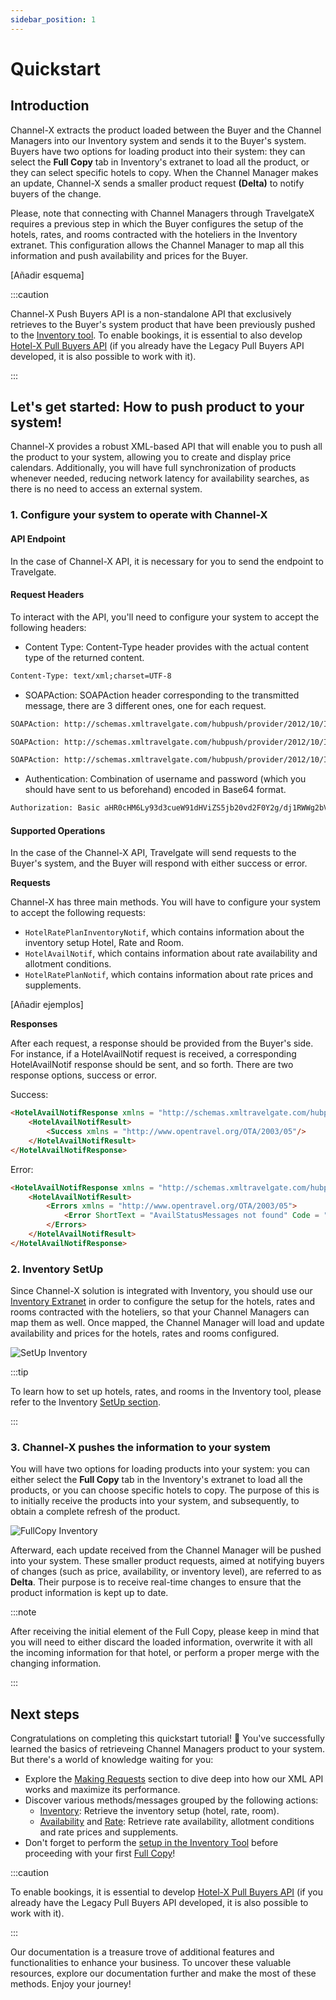 ```yaml
---
sidebar_position: 1
---
```


# Quickstart

## Introduction

Channel-X extracts the product loaded between the Buyer and the Channel Managers into our Inventory system and sends it to the Buyer's system. Buyers have two options for loading product into their system: they can select the **Full Copy** tab in Inventory's extranet to load all the product, or they can select specific hotels to copy. When the Channel Manager makes an update, Channel-X sends a smaller product request **(Delta)** to notify buyers of the change.

Please, note that connecting with Channel Managers through TravelgateX requires a previous step in which the Buyer configures the setup of the hotels, rates, and rooms contracted with the hoteliers in the Inventory extranet. This configuration allows the Channel Manager to map all this information and push availability and prices for the Buyer.

[Añadir esquema]


:::caution

Channel-X Push Buyers API is a non-standalone API that exclusively retrieves to the Buyer's system product that have been previously pushed to the [Inventory tool](https://inventory.xmltravelgate.com/Account/Login?ReturnUrl=%2f). To enable bookings, it is essential to also develop [Hotel-X Pull Buyers API](../hotel-x-pull-buyers-api/quickstart) (if you already have the Legacy Pull Buyers API developed, it is also possible to work with it).

:::

## Let's get started: How to push product to your system!

Channel-X provides a robust XML-based API that will enable you to push all the product to your system, allowing you to create and display price calendars. Additionally, you will have full synchronization of products whenever needed, reducing network latency for availability searches, as there is no need to access an external system.

### 1. Configure your system to operate with Channel-X

#### API Endpoint

In the case of Channel-X API, it is necessary for you to send the endpoint to Travelgate.

#### Request Headers

To interact with the API, you'll need to configure your system to accept the following headers:

* Content Type: Content-Type header provides with the actual content type of the returned content.

```html
Content-Type: text/xml;charset=UTF-8
``` 

* SOAPAction: SOAPAction header corresponding to the transmitted message, there are 3 different ones, one for each request.

```html
SOAPAction: http://schemas.xmltravelgate.com/hubpush/provider/2012/10/IProviderGen/HotelRatePlanInventoryNotif
```

```html
SOAPAction: http://schemas.xmltravelgate.com/hubpush/provider/2012/10/IProviderGen/HotelAvailNotif
```

```html
SOAPAction: http://schemas.xmltravelgate.com/hubpush/provider/2012/10/IProviderGen/HotelRatePlanNotif
```

* Authentication: Combination of username and password (which you should have sent to us beforehand) encoded in Base64 format.

```html
Authorization: Basic aHR0cHM6Ly93d3cueW91dHViZS5jb20vd2F0Y2g/dj1RWWg2bVlJSkcyWQ==
``` 

#### Supported Operations

In the case of the Channel-X API, Travelgate will send requests to the Buyer's system, and the Buyer will respond with either success or error.

**Requests**

Channel-X has three main methods. You will have to configure your system to accept the following requests: 
* `HotelRatePlanInventoryNotif`, which contains information about the inventory setup Hotel, Rate and Room.
* `HotelAvailNotif`, which contains information about rate availability and allotment conditions.
* `HotelRatePlanNotif`, which contains information about rate prices and supplements.

[Añadir ejemplos]

**Responses**

After each request, a response should be provided from the Buyer's side. For instance, if a HotelAvailNotif request is received, a corresponding HotelAvailNotif response should be sent, and so forth. There are two response options, success or error.

Success:

```html
<HotelAvailNotifResponse xmlns = "http://schemas.xmltravelgate.com/hubpush/provider/2012/10">
    <HotelAvailNotifResult>
        <Success xmlns = "http://www.opentravel.org/OTA/2003/05"/>
    </HotelAvailNotifResult>
</HotelAvailNotifResponse>
```

Error:

```html
<HotelAvailNotifResponse xmlns = "http://schemas.xmltravelgate.com/hubpush/provider/2012/10">
    <HotelAvailNotifResult>
        <Errors xmlns = "http://www.opentravel.org/OTA/2003/05">
            <Error ShortText = "AvailStatusMessages not found" Code = "2"/>
        </Errors>
    </HotelAvailNotifResult>
</HotelAvailNotifResponse>
```

### 2. Inventory SetUp

Since Channel-X solution is integrated with Inventory, you should use our [Inventory Extranet](https://inventory.xmltravelgate.com/Account/Login?ReturnUrl=%2f) in order to configure the setup for the hotels, rates and rooms contracted with the hoteliers, so that your Channel Managers can map them as well. Once mapped, the Channel Manager will load and update availability and prices for the hotels, rates and rooms configured.

![SetUp Inventory](../../../../static/img/docs/channel-x/setup-inventory.png)

:::tip

To learn how to set up hotels, rates, and rooms in the Inventory tool, please refer to the Inventory [SetUp section](#).

:::

### 3. Channel-X pushes the information to your system

You will have two options for loading products into your system: you can either select the **Full Copy** tab in the Inventory's extranet to load all the products, or you can choose specific hotels to copy. The purpose of this is to initially receive the products into your system, and subsequently, to obtain a complete refresh of the product.

![FullCopy Inventory](../../../../static/img/docs/channel-x/fullcopy-inventory.png)

Afterward, each update received from the Channel Manager will be pushed into your system. These smaller product requests, aimed at notifying buyers of changes (such as price, availability, or inventory level), are referred to as **Delta**. Their purpose is to receive real-time changes to ensure that the product information is kept up to date.

:::note

After receiving the initial element of the Full Copy, please keep in mind that you will need to either discard the loaded information, overwrite it with all the incoming information for that hotel, or perform a proper merge with the changing information.

:::

## Next steps

Congratulations on completing this quickstart tutorial! 🎉 You've successfully learned the basics of retrieveing Channel Managers product to your system. But there's a world of knowledge waiting for you:

- Explore the [Making Requests](./making-requests/endpoint) section to dive deep into how our XML API works and maximize its performance.
- Discover various methods/messages grouped by the following actions:
    - [Inventory](./availability-rates-and-inventory/inventory): Retrieve the inventory setup (hotel, rate, room).
    - [Availability](./availability-rates-and-inventory/availability) and [Rate](./availability-rates-and-inventory/rates): Retrieve rate availability, allotment conditions and rate prices and supplements.
- Don't forget to perform the [setup in the Inventory Tool](./inventory-tool/inventory-tool.mdx) before proceeding with your first [Full Copy](./fullcopy-and-deltas/fullcopy-and-deltas.mdx)!

:::caution

To enable bookings, it is essential to develop [Hotel-X Pull Buyers API](../hotel-x-pull-buyers-api/quickstart.mdx) (if you already have the Legacy Pull Buyers API developed, it is also possible to work with it).

:::

Our documentation is a treasure trove of additional features and functionalities to enhance your business. To uncover these valuable resources, explore our documentation further and make the most of these methods. Enjoy your journey!